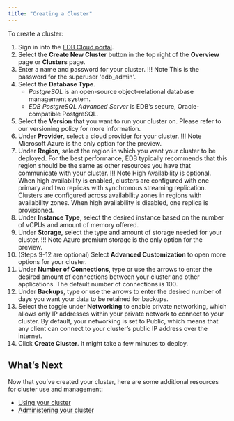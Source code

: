 ```yaml
---
title: "Creating a Cluster"
---
```

To create a cluster:
1. Sign in into the [EDB Cloud portal](https://portal.edbcloud.com).
1. Select the **Create New Cluster** button in the top right of the **Overview** page or **Clusters** page.
3. Enter a name and password for your cluster.
   !!! Note
       This is the password for the superuser 'edb_admin'.
4. Select the **Database Type**.
   - *PostgreSQL* is an open-source object-relational database management system.
   - *EDB PostgreSQL Advanced Server* is EDB’s secure, Oracle-compatible PostgreSQL.
5. Select the **Version** that you want to run your cluster on. Please refer to our versioning policy for more information.
6. Under **Provider**, select a cloud provider for your cluster.
   !!! Note
       Microsoft Azure is the only option for the preview.
7. Under **Region**, select the region in which you want your cluster to be deployed. For the best performance, EDB typically recommends that this region should be the same as other resources you have that communicate with your cluster.
   !!! Note
       High Availability is optional. When high availability is enabled, clusters are configured with one primary and two replicas with synchronous streaming replication. Clusters are configured across availability zones in regions with availability zones. When high availability is disabled, one replica is provisioned.
8. Under **Instance Type**, select the desired instance based on the number of vCPUs and amount of memory offered.
9. Under **Storage**, select the type and amount of storage needed for your cluster.
   !!! Note
       Azure premium storage is the only option for the preview.
10. (Steps 9-12 are optional) Select **Advanced Customization** to open more options for your cluster.
11. Under **Number of Connections**, type or use the arrows to enter the desired amount of connections between your cluster and other applications. The default number of connections is 100.
12. Under **Backups**, type or use the arrows to enter the desired number of days you want your data to be retained for backups.
13. Select the toggle under **Networking** to enable private networking, which allows only IP addresses within your private network to connect to your cluster. By default, your networking is set to Public, which means that any client can connect to your cluster’s public IP address over the internet.
14. Click **Create Cluster**. It might take a few minutes to deploy.

## What’s Next

Now that you’ve created your cluster, here are some additional resources for cluster use and management:



* [Using your cluster]( )
* [Administering your cluster]( )
